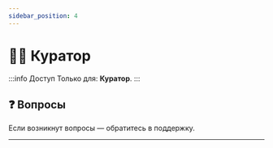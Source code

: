 ```yaml
---
sidebar_position: 4 
---
```


# 👩‍💼 Куратор

:::info Доступ
Только для: **Куратор**.
:::



## ❓ Вопросы

 Если возникнут вопросы — обратитесь в поддержку.

 ---

